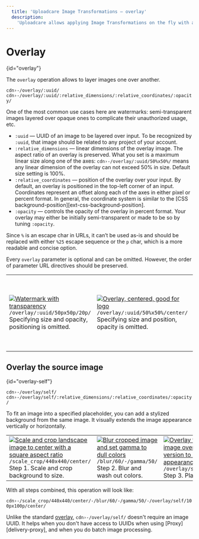 ```yaml
---
  title: 'Uploadcare Image Transformations — overlay'
  description:
    'Uploadcare allows applying Image Transformations on the fly with a set of CDN operations that can change image size, compression, colors, as various image modifications.'
---
```


# Overlay
{id="overlay"}

The `overlay` operation allows to layer images one over another.

`cdn›-/overlay/:uuid/`<br/>
`cdn›-/overlay/:uuid/:relative_dimensions/:relative_coordinates/:opacity/`

One of the most common use cases here are watermarks: semi-transparent images
layered over opaque ones to complicate their unauthorized usage, etc.

* `:uuid` — UUID of an image to be layered over input. To be recognized
  by `:uuid`, that image should be related to any project of your account.
* `:relative_dimensions` — linear dimensions of the overlay image. The aspect
  ratio of an overlay is preserved. What you set is a maximum linear size along
  one of the axes: `cdn›-/overlay/:uuid/50%x50%/` means any linear dimension of the
  overlay can not exceed 50% in size. Default size setting is 100%.
* `:relative_coordinates` — position of the overlay over your input. By default,
  an overlay is positioned in the top-left corner of an input. Coordinates
  represent an offset along each of the axes in either pixel or percent format.
  In general, the coordinate system is similar to the
  [CSS background-position][ext-css-background-position].
* `:opacity` — controls the opacity of the overlay in percent format. Your overlay
  may either be initially semi-transparent or made to be so by tuning `:opacity`.

Since `%` is an escape char in URLs, it can’t be used as-is and should be
replaced with either `%25` escape sequence or the `p` char, which is a more
readable and concise option.

Every `overlay` parameter is optional and can be omitted. However, the order of
parameter URL directives should be preserved.

<table className="cdn-operation-sample">
  <tr>
    <td>
      <a href="https://ucarecdn.com/22240276-2f06-41f8-9411-755c8ce926ed/-/overlay/b18b5179-b9f6-4fdc-9920-5539f938fc44/50%25x50%25/20%25/-/preview/pineapple.jpg" target="_blank">
        <img src="https://ucarecdn.com/22240276-2f06-41f8-9411-755c8ce926ed/-/overlay/b18b5179-b9f6-4fdc-9920-5539f938fc44/50%25x50%25/20%25/-/preview/440x440/-/quality/lighter/pineapple.jpg" alt="Watermark with transparency"/></a><br/>
      <code>/overlay/:uuid/50px50p/20p/</code><br/>
      Specifying size and opacity, positioning is omitted.
    </td>
    <td>
      <a href="https://ucarecdn.com/22240276-2f06-41f8-9411-755c8ce926ed/-/overlay/b18b5179-b9f6-4fdc-9920-5539f938fc44/50%25x50%25/center/-/preview/pineapple.jpg" target="_blank">
        <img src="https://ucarecdn.com/22240276-2f06-41f8-9411-755c8ce926ed/-/overlay/b18b5179-b9f6-4fdc-9920-5539f938fc44/50%25x50%25/center/-/preview/440x440/-/quality/lighter/pineapple.jpg" alt="Overlay, centered, good for logo"/></a><br/>
      <code>/overlay/:uuid/50%x50%/center/</code><br/>
      Specifying size and position, opacity is omitted.
    </td>
    <td>
      <a href="https://ucarecdn.com/22240276-2f06-41f8-9411-755c8ce926ed/-/overlay/efd02791-7511-42e9-850d-3b3d07f110ae/35px35p/10p,10p/40p/-/overlay/b18b5179-b9f6-4fdc-9920-5539f938fc44/35px35p/70p,5p/35p/-/overlay/b18b5179-b9f6-4fdc-9920-5539f938fc44/35px35p/15p,70p/55p/-/overlay/efd02791-7511-42e9-850d-3b3d07f110ae/35px35p/80p,90p/50p/-/preview/pineapple.jpg" target="_blank">
        <img src="https://ucarecdn.com/22240276-2f06-41f8-9411-755c8ce926ed/-/overlay/efd02791-7511-42e9-850d-3b3d07f110ae/35px35p/10p,10p/40p/-/overlay/b18b5179-b9f6-4fdc-9920-5539f938fc44/35px35p/70p,5p/35p/-/overlay/b18b5179-b9f6-4fdc-9920-5539f938fc44/35px35p/15p,70p/55p/-/overlay/efd02791-7511-42e9-850d-3b3d07f110ae/35px35p/80p,90p/50p/-/preview/440x440/-/quality/lighter/pineapple.jpg" alt="Overlays with various positions"/></a><br/>
      Adding multiple overlays with varied positions.
    </td>
  </tr>
</table>

## Overlay the source image 
{id="overlay-self"}

`cdn›-/overlay/self/`<br/>
`cdn›-/overlay/self/:relative_dimensions/:relative_coordinates/:opacity/`

To fit an image into a specified placeholder, you can add a stylized background
from the same image. It visually extends the image appearance vertically or
horizontally.

<table className="cdn-operation-sample">
  <tr>
    <td>
      <a href="https://ucarecdn.com/c4b32a69-f817-48be-b918-7eb6718f7aca/-/scale_crop/440x440/center/-/quality/smart_retina/Promenade.jpg" target="_blank">
        <img src="https://ucarecdn.com/c4b32a69-f817-48be-b918-7eb6718f7aca/-/scale_crop/440x440/center/-/quality/smart_retina/Promenade.jpg" alt="Scale and crop landscape image to center with a square aspect ratio"/></a><br/>
      <code>/scale_crop/440x440/center/</code><br/>
      Step 1. Scale and crop<br/> background to size.
    </td>
    <td>
      <a href="https://ucarecdn.com/c4b32a69-f817-48be-b918-7eb6718f7aca/-/scale_crop/440x440/center/-/blur/60/-/gamma/50/Promenade.jpg" target="_blank">
        <img src="https://ucarecdn.com/c4b32a69-f817-48be-b918-7eb6718f7aca/-/scale_crop/440x440/center/-/blur/60/-/gamma/50/-/quality/smart_retina/Promenade.jpg" alt="Blur cropped image and set gamma to dull colors"/></a><br/>
      <code>/blur/60/-/gamma/50/</code><br/>
      Step 2. Blur and wash out colors.
    </td>
    <td>
      <a href="https://ucarecdn.com/c4b32a69-f817-48be-b918-7eb6718f7aca/-/scale_crop/440x440/center/-/blur/60/-/gamma/50/-/overlay/self/100px100p/center/Promenade.jpg" target="_blank">
        <img src="https://ucarecdn.com/c4b32a69-f817-48be-b918-7eb6718f7aca/-/scale_crop/440x440/center/-/blur/60/-/gamma/50/-/overlay/self/100px100p/center/-/quality/smart_retina/Promenade.jpg" alt="Overlay the original landscape image over its square blurred version to extend the image appearance vertically"/></a><br/>
      <code>/overlay/self/100px100p/center/</code><br/>
      Step 3. Place the original image.<br/>
    </td>
  </tr>
</table>

With all steps combined, this operation will look like:

`cdn›-/scale_crop/440x440/center/-/blur/60/-/gamma/50/-/overlay/self/100px100p/center/`

Unlike the standard [overlay](#overlay), `cdn›-/overlay/self/` doesn't require
an image UUID. It helps when you don't have access to UUIDs when using
[Proxy][delivery-proxy], and when you do batch image processing.
